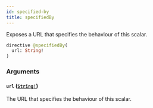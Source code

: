 ```yaml
---
id: specified-by
title: specifiedBy
---
```


Exposes a URL that specifies the behaviour of this scalar.

```graphql
directive @specifiedBy(
  url: String!
)
```

### Arguments

#### `url` ([`String!`](/docs/apis-clients/tasklist-api/scalars/string))

The URL that specifies the behaviour of this scalar.
